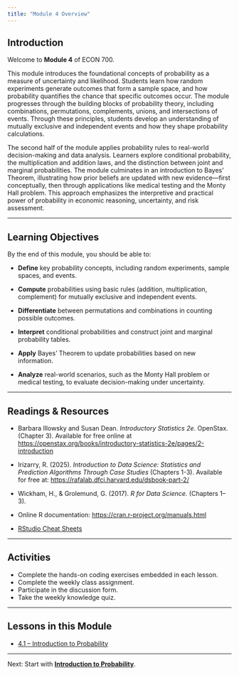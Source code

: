 ```yaml
---
title: "Module 4 Overview"
---
```


## Introduction

Welcome to **Module 4** of ECON 700.

This module introduces the foundational concepts of probability as a measure of uncertainty and likelihood. Students learn how random experiments generate outcomes that form a sample space, and how probability quantifies the chance that specific outcomes occur. The module progresses through the building blocks of probability theory, including combinations, permutations, complements, unions, and intersections of events. Through these principles, students develop an understanding of mutually exclusive and independent events and how they shape probability calculations.

The second half of the module applies probability rules to real-world decision-making and data analysis. Learners explore conditional probability, the multiplication and addition laws, and the distinction between joint and marginal probabilities. The module culminates in an introduction to Bayes’ Theorem, illustrating how prior beliefs are updated with new evidence—first conceptually, then through applications like medical testing and the Monty Hall problem. This approach emphasizes the interpretive and practical power of probability in economic reasoning, uncertainty, and risk assessment.

------------------------------------------------------------------------

## Learning Objectives

By the end of this module, you should be able to:

-   **Define** key probability concepts, including random experiments, sample spaces, and events.

-   **Compute** probabilities using basic rules (addition, multiplication, complement) for mutually exclusive and independent events.

-   **Differentiate** between permutations and combinations in counting possible outcomes.

-   **Interpret** conditional probabilities and construct joint and marginal probability tables.

-   **Apply** Bayes’ Theorem to update probabilities based on new information.

-   **Analyze** real-world scenarios, such as the Monty Hall problem or medical testing, to evaluate decision-making under uncertainty.

------------------------------------------------------------------------

## Readings & Resources

-   Barbara Illowsky and Susan Dean. *Introductory Statistics 2e*. OpenStax. (Chapter 3). Available for free online at <https://openstax.org/books/introductory-statistics-2e/pages/2-introduction>

-   Irizarry, R. (2025). *Introduction to Data Science: Statistics and Prediction Algorithms Through Case Studies* (Chapters 1-3). Available for free at: [https://rafalab.dfci.harvard.edu/dsbook-part-2/](https://rafalab.dfci.harvard.edu/dsbook-part-1/){.uri}

-   Wickham, H., & Grolemund, G. (2017). *R for Data Science*. (Chapters 1–3).

-   Online R documentation: <https://cran.r-project.org/manuals.html>

-   [RStudio Cheat Sheets](https://posit.co/resources/cheatsheets/)

------------------------------------------------------------------------

## Activities

-   Complete the hands-on coding exercises embedded in each lesson.\
-   Complete the weekly class assignment.\
-   Participate in the discussion form.\
-   Take the weekly knowledge quiz.\

------------------------------------------------------------------------

## Lessons in this Module

-   [4.1 – Introduction to Probability](mod-4-1-probability.qmd)


------------------------------------------------------------------------

Next: Start with [**Introduction to Probability**](mod-4-1-probability.qmd).
